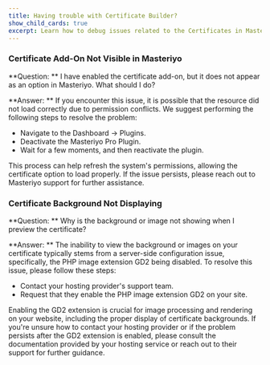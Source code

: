 ```yaml
---
title: Having trouble with Certificate Builder?
show_child_cards: true
excerpt: Learn how to debug issues related to the Certificates in Masteriyo.
---
```


### Certificate Add-On Not Visible in Masteriyo

**Question: ** I have enabled the certificate add-on, but it does not appear as an option in Masteriyo. What should I do?

**Answer: ** If you encounter this issue, it is possible that the resource did not load correctly due to permission conflicts. We suggest performing the following steps to resolve the problem:

- Navigate to the Dashboard -> Plugins.
- Deactivate the Masteriyo Pro Plugin.
- Wait for a few moments, and then reactivate the plugin.

This process can help refresh the system's permissions, allowing the certificate option to load properly. If the issue persists, please reach out to Masteriyo support for further assistance.

### Certificate Background Not Displaying

**Question: ** Why is the background or image not showing when I preview the certificate?

**Answer: ** The inability to view the background or images on your certificate typically stems from a server-side configuration issue, specifically, the PHP image extension GD2 being disabled. To resolve this issue, please follow these steps:

- Contact your hosting provider's support team.
- Request that they enable the PHP image extension GD2 on your site. 

Enabling the GD2 extension is crucial for image processing and rendering on your website, including the proper display of certificate backgrounds. If you're unsure how to contact your hosting provider or if the problem persists after the GD2 extension is enabled, please consult the documentation provided by your hosting service or reach out to their support for further guidance.
